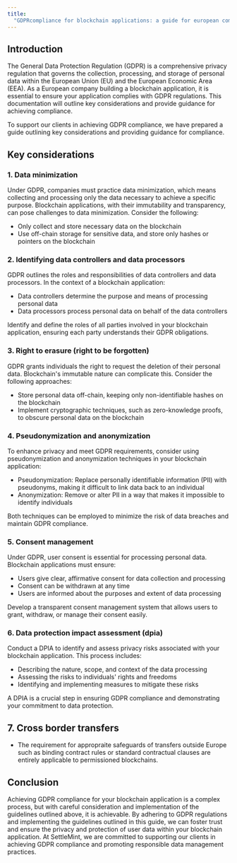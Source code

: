 ```yaml
---
title:
  "GDPRcompliance for blockchain applications: a guide for european companies"
---
```


## Introduction

The General Data Protection Regulation (GDPR) is a comprehensive privacy
regulation that governs the collection, processing, and storage of personal data
within the European Union (EU) and the European Economic Area (EEA). As a
European company building a blockchain application, it is essential to ensure
your application complies with GDPR regulations. This documentation will outline
key considerations and provide guidance for achieving compliance.

To support our clients in achieving GDPR compliance, we have prepared a guide
outlining key considerations and providing guidance for compliance.

## Key considerations

### 1. Data minimization

Under GDPR, companies must practice data minimization, which means collecting
and processing only the data necessary to achieve a specific purpose. Blockchain
applications, with their immutability and transparency, can pose challenges to
data minimization. Consider the following:

- Only collect and store necessary data on the blockchain
- Use off-chain storage for sensitive data, and store only hashes or pointers on
  the blockchain

### 2. Identifying data controllers and data processors

GDPR outlines the roles and responsibilities of data controllers and data
processors. In the context of a blockchain application:

- Data controllers determine the purpose and means of processing personal data
- Data processors process personal data on behalf of the data controllers

Identify and define the roles of all parties involved in your blockchain
application, ensuring each party understands their GDPR obligations.

### 3. Right to erasure (right to be forgotten)

GDPR grants individuals the right to request the deletion of their personal
data. Blockchain's immutable nature can complicate this. Consider the following
approaches:

- Store personal data off-chain, keeping only non-identifiable hashes on the
  blockchain
- Implement cryptographic techniques, such as zero-knowledge proofs, to obscure
  personal data on the blockchain

### 4. Pseudonymization and anonymization

To enhance privacy and meet GDPR requirements, consider using pseudonymization
and anonymization techniques in your blockchain application:

- Pseudonymization: Replace personally identifiable information (PII) with
  pseudonyms, making it difficult to link data back to an individual
- Anonymization: Remove or alter PII in a way that makes it impossible to
  identify individuals

Both techniques can be employed to minimize the risk of data breaches and
maintain GDPR compliance.

### 5. Consent management

Under GDPR, user consent is essential for processing personal data. Blockchain
applications must ensure:

- Users give clear, affirmative consent for data collection and processing
- Consent can be withdrawn at any time
- Users are informed about the purposes and extent of data processing

Develop a transparent consent management system that allows users to grant,
withdraw, or manage their consent easily.

### 6. Data protection impact assessment (dpia)

Conduct a DPIA to identify and assess privacy risks associated with your
blockchain application. This process includes:

- Describing the nature, scope, and context of the data processing
- Assessing the risks to individuals' rights and freedoms
- Identifying and implementing measures to mitigate these risks

A DPIA is a crucial step in ensuring GDPR compliance and demonstrating your
commitment to data protection.

## 7. Cross border transfers

- The requirement for appropraite safeguards of transfers outside Europe such as
  binding contract rules or standard contractual clauses are entirely applicable
  to permissioned blockchains.

## Conclusion

Achieving GDPR compliance for your blockchain application is a complex process,
but with careful consideration and implementation of the guidelines outlined
above, it is achievable. By adhering to GDPR regulations and implementing the
guidelines outlined in this guide, we can foster trust and ensure the privacy
and protection of user data within your blockchain application. At SettleMint,
we are committed to supporting our clients in achieving GDPR compliance and
promoting responsible data management practices.
